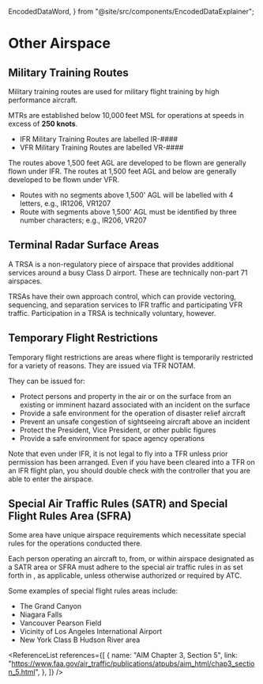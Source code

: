   EncodedDataWord,
} from "@site/src/components/EncodedDataExplainer";

# Other Airspace

## Military Training Routes

Military training routes are used for military flight training by high
performance aircraft.

MTRs are established below 10,000 feet MSL for operations at speeds in excess of
**250 knots**.

- IFR Military Training Routes are labelled IR-####
- VFR Military Training Routes are labelled VR-####

The routes above 1,500 feet AGL are developed to be flown are generally flown
under IFR. The routes at 1,500 feet AGL and below are generally developed to be
flown under VFR.

- Routes with no segments above 1,500' AGL will be labelled with 4 letters,
  e.g., IR1206, VR1207
- Route with segments above 1,500' AGL must be identified by three number
  characters; e.g., IR206, VR207

## Terminal Radar Surface Areas

A TRSA is a non-regulatory piece of airspace that provides additional services
around a busy Class D airport. These are technically non-part 71 airspaces.

TRSAs have their own approach control, which can provide vectoring, sequencing,
and separation services to IFR traffic and participating VFR traffic.
Participation in a TRSA is technically voluntary, however.

## Temporary Flight Restrictions

Temporary flight restrictions are areas where flight is temporarily restricted
for a variety of reasons. They are issued via TFR NOTAM.

They can be issued for:

- Protect persons and property in the air or on the surface from an existing or
  imminent hazard associated with an incident on the surface
- Provide a safe environment for the operation of disaster relief aircraft
- Prevent an unsafe congestion of sightseeing aircraft above an incident
- Protect the President, Vice President, or other public figures
- Provide a safe environment for space agency operations

Note that even under IFR, it is not legal to fly into a TFR unless prior
permission has been arranged. Even if you have been cleared into a TFR on an IFR
flight plan, you should double check with the controller that you are able to
enter the airspace.

## Special Air Traffic Rules (SATR) and Special Flight Rules Area (SFRA)

Some area have unique airspace requirements which necessitate special rules for
the operations conducted there.

Each person operating an aircraft to, from, or within airspace designated as a
SATR area or SFRA must adhere to the special air traffic rules in as set forth
in <Reg showTitle part="93" />, as applicable, unless otherwise authorized or
required by ATC.

Some examples of special flight rules areas include:

- The Grand Canyon
- Niagara Falls
- Vancouver Pearson Field
- Vicinity of Los Angeles International Airport
- New York Class B Hudson River area

<ReferenceList
  references={[
    {
      name: "AIM Chapter 3, Section 5",
      link: "https://www.faa.gov/air_traffic/publications/atpubs/aim_html/chap3_section_5.html",
    },
  ]}
/>

